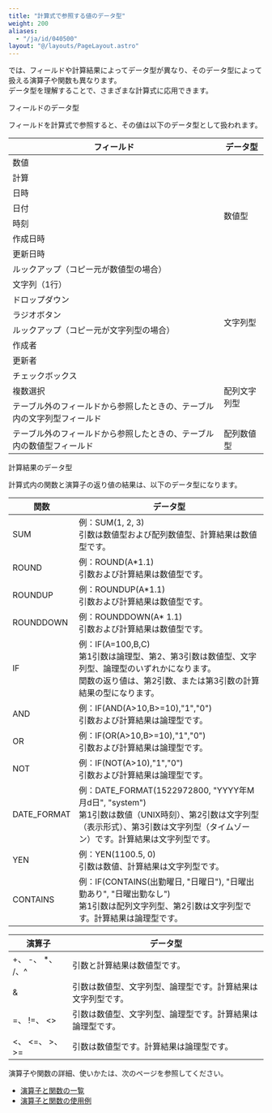 ```yaml
---
title: "計算式で参照する値のデータ型"
weight: 200
aliases:
  - "/ja/id/040500"
layout: "@/layouts/PageLayout.astro"
---
```




<Kintone />では、フィールドや計算結果によってデータ型が異なり、そのデータ型によって扱える演算子や関数も異なります。  
データ型を理解することで、さまざまな計算式に応用できます。

<Heading id="autocalc_calculation_type_10">フィールドのデータ型</Heading>

フィールドを計算式で参照すると、その値は以下のデータ型として扱われます。

<table>
  <thead>
    <tr>
      <th>フィールド</th>
      <th>データ型</th>
    </tr>
  </thead>
  <tbody>
    <tr>
      <td>数値</td>
      <td rowspan="8">数値型</td>
    </tr>
    <tr>
      <td>計算</td>
    </tr>
    <tr>
      <td>日時</td>
    </tr>
    <tr>
      <td>日付</td>
    </tr>
    <tr>
      <td>時刻</td>
    </tr>
    <tr>
      <td>作成日時</td>
    </tr>
    <tr>
      <td>更新日時</td>
    </tr>
    <tr>
      <td>ルックアップ（コピー元が数値型の場合）</td>
    </tr>
    <tr>
      <td>文字列（1行）</td>
      <td rowspan="6">文字列型</td>
    </tr>
    <tr>
      <td>ドロップダウン</td>
    </tr>
    <tr>
      <td>ラジオボタン</td>
    </tr>
    <tr>
      <td>ルックアップ（コピー元が文字列型の場合）</td>
    </tr>
    <tr>
      <td>作成者</td>
    </tr>
    <tr>
      <td>更新者</td>
    </tr>
    <tr>
      <td>チェックボックス</td>
      <td rowspan="3">配列文字列型</td>
    </tr>
    <tr>
      <td>複数選択</td>
    </tr>
    <tr>
      <td>テーブル外のフィールドから参照したときの、テーブル内の文字列型フィールド</td>
    </tr>
    <tr>
      <td>テーブル外のフィールドから参照したときの、テーブル内の数値型フィールド</td>
      <td rowspan="1">配列数値型</td>
    </tr>
  </tbody>
</table>

<Heading id="autocalc_calculation_type_20">計算結果のデータ型</Heading>

計算式内の関数と演算子の返り値の結果は、以下のデータ型になります。

<table>
  <thead>
    <tr>
      <th>関数</th>
      <th>データ型</th>
    </tr>
  </thead>
  <tbody>
    <tr>
      <td>SUM</td>
      <td>
        例：SUM(1, 2, 3)<br />
        引数は数値型および配列数値型、計算結果は数値型です。
      </td>
    </tr>
    <tr>
      <td>ROUND</td>
      <td>
        例：ROUND(A*1.1)<br />
        引数および計算結果は数値型です。
      </td>
    </tr>
    <tr>
      <td>ROUNDUP</td>
      <td>
        例：ROUNDUP(A*1.1)<br />
        引数および計算結果は数値型です。
      </td>
    </tr>
    <tr>
      <td>ROUNDDOWN</td>
      <td>
        例：ROUNDDOWN(A* 1.1)<br />
        引数および計算結果は数値型です。
      </td>
    </tr>
    <tr>
      <td>IF</td>
      <td>
        例：IF(A=100,B,C)<br />
        第1引数は論理型、第2、第3引数は数値型、文字列型、論理型のいずれかになります。<br />
        関数の返り値は、第2引数、または第3引数の計算結果の型になります。
      </td>
    </tr>
    <tr>
      <td>AND</td>
      <td>
        例：IF(AND(A>10,B>=10),"1","0")<br />
        引数および計算結果は論理型です。
      </td>
    </tr>
    <tr>
      <td>OR</td>
      <td>
        例：IF(OR(A>10,B>=10),"1","0")<br />
        引数および計算結果は論理型です。
      </td>
    </tr>
    <tr>
      <td>NOT</td>
      <td>
        例：IF(NOT(A>10),"1","0")<br />
        引数および計算結果は論理型です。
      </td>
    </tr>
    <tr>
      <td>DATE_FORMAT</td>
      <td>
        例：DATE_FORMAT(1522972800, "YYYY年M月d日", "system")<br />
        第1引数は数値（UNIX時刻）、第2引数は文字列型（表示形式）、第3引数は文字列型（タイムゾーン）です。計算結果は文字列型です。
      </td>
    </tr>
    <tr>
      <td>YEN</td>
      <td>
        例：YEN(1100.5, 0)<br />
        引数は数値、計算結果は文字列型です。
      </td>
    </tr>
    <tr>
      <td>CONTAINS</td>
      <td>
        例：IF(CONTAINS(出勤曜日, "日曜日"), "日曜出勤あり", "日曜出勤なし")<br />
        第1引数は配列文字列型、第2引数は文字列型です。計算結果は論理型です。
      </td>
    </tr>
  </tbody>
</table>

<table>
  <thead>
    <tr>
      <th>演算子</th>
      <th>データ型</th>
    </tr>
  </thead>
  <tbody>
    <tr>
      <td>+、 -、 *、 /、^</td>
      <td>引数と計算結果は数値型です。</td>
    </tr>
    <tr>
      <td>&</td>
      <td>引数は数値型、文字列型、論理型です。計算結果は文字列型です。</td>
    </tr>
    <tr>
      <td>=、 !=、 &lt;&gt;</td>
      <td>引数は数値型、文字列型、論理型です。計算結果は論理型です。</td>
    </tr>
    <tr>
      <td>&lt;、 &lt;=、 &gt;、 &gt;=</td>
      <td>引数は数値型です。計算結果は論理型です。</td>
    </tr>
  </tbody>
</table>

演算子や関数の詳細、使いかたは、次のページを参照してください。

* [演算子と関数の一覧](/k/ja/id/040499.html)
* [演算子と関数の使用例](/k/ja/id/040503.html)
